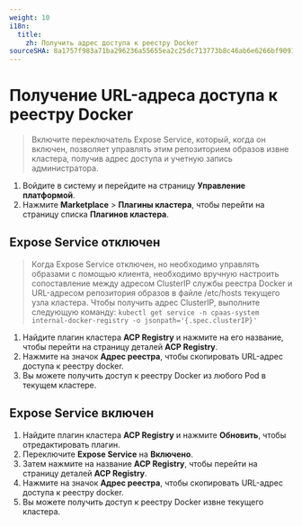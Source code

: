 ```yaml
---
weight: 10
i18n:
  title:
    zh: Получить адрес доступа к реестру Docker
sourceSHA: 8a1757f983a71ba296236a55655ea2c25dc713773b8c46ab6e6266bf90917ec0
---
```


# Получение URL-адреса доступа к реестру Docker

> Включите переключатель Expose Service, который, когда он включен, позволяет управлять этим репозиторием образов извне кластера, получив адрес доступа и учетную запись администратора.

1. Войдите в систему и перейдите на страницу **Управление платформой**.
2. Нажмите **Marketplace** > **Плагины кластера**, чтобы перейти на страницу списка **Плагинов кластера**.

## Expose Service отключен

> Когда Expose Service отключен, но необходимо управлять образами с помощью клиента, необходимо вручную настроить сопоставление между адресом ClusterIP службы реестра Docker и URL-адресом репозитория образов в файле /etc/hosts текущего узла кластера. Чтобы получить адрес ClusterIP, выполните следующую команду: `kubectl get service -n cpaas-system internal-docker-registry -o jsonpath='{.spec.clusterIP}'`

1. Найдите плагин кластера **ACP Registry** и нажмите на его название, чтобы перейти на страницу деталей **ACP Registry**.
2. Нажмите на значок **Адрес реестра**, чтобы скопировать URL-адрес доступа к реестру docker.
3. Вы можете получить доступ к реестру Docker из любого Pod в текущем кластере.

## Expose Service включен

1. Найдите плагин кластера **ACP Registry** и нажмите **Обновить**, чтобы отредактировать плагин.
2. Переключите **Expose Service** на **Включено**.
3. Затем нажмите на название **ACP Registry**, чтобы перейти на страницу деталей **ACP Registry**.
4. Нажмите на значок **Адрес реестра**, чтобы скопировать URL-адрес доступа к реестру docker.
5. Вы можете получить доступ к реестру Docker извне текущего кластера.
